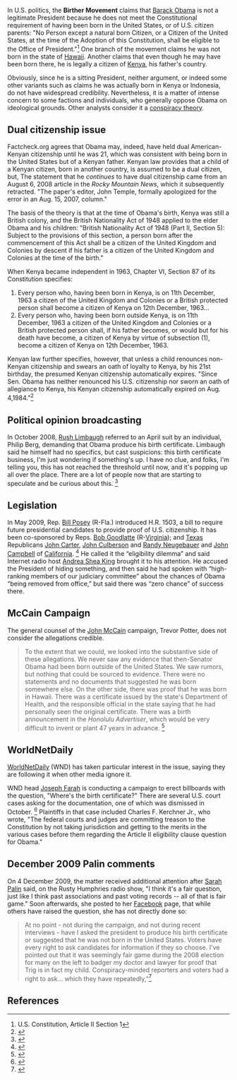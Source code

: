 {{subpages}}
{{TOC|right}}
In U.S. politics, the '''Birther Movement''' claims that [[Barack Obama]] is not a legitimate President because he does not meet the Constitutional requirement of having been born in the United States, or of U.S. citizen parents: "No Person except a natural born Citizen, or a Citizen of the United States, at the time of the Adoption of this Constitution, shall be eligible to the Office of President."<ref>U.S. Constitution,  Article II Section 1</ref>  One branch of the movement claims he was not born in the state of [[Hawaii]]. Another claims that even though he may have been born there, he is legally a citizen of [[Kenya]], his father's country. 

Obviously, since he is a sitting President, neither argument, or indeed some other variants such as claims he was actually born in Kenya or Indonesia, do not have widespread credibility. Nevertheless, it is a matter of intense concern to some factions and individuals, who generally oppose Obama on ideological grounds. Other analysts consider it a [[conspiracy theory]].
==Dual citizenship issue==
Factcheck.org agrees that Obama may, indeed, have held dual American-Kenyan citizenship until he was 21, which was consistent with being born in the United States but of a Kenyan father. Kenyan law provides that a child of a Kenyan citizen, born in another country, is assumed to be a dual citizen, but,    The statement that he ''continues'' to have dual citizenship came from an August 6, 2008 article in the ''Rocky Mountain News'', which it subsequently retracted. "The paper's editor, John Temple, formally apologized for the error in an Aug. 15, 2007, column."

The basis of the theory is that at the time of Obama's birth, Kenya was still a British colony, and the British  Nationality Act of 1948 applied to the elder Obama and his children: "British Nationality Act of 1948 (Part II, Section 5): Subject to the provisions of this section, a person born after the commencement of this Act shall be a citizen of the United Kingdom and Colonies by descent if his father is a citizen of the United Kingdom and Colonies at the time of the birth."

When Kenya became independent in 1963, Chapter VI, Section 87 of its Constitution specifies:

#Every person who, having been born in Kenya, is on 11th December, 1963 a citizen of the United Kingdom and Colonies or a British protected person shall become a citizen of Kenya on 12th December, 1963...
#Every person who, having been born outside Kenya, is on 11th December, 1963 a citizen of the United Kingdom and Colonies or a British protected person shall, if his father becomes, or would but for his death have become, a citizen of Kenya by virtue of subsection (1), become a citizen of Kenya on 12th December, 1963.

Kenyan law further specifies, however, that unless a child renounces non-Kenyan citizenship and swears an oath of loyalty to Kenya, by his 21st birthday, the presumed Kenyan citizenship automatically expires. "Since Sen. Obama has neither renounced his U.S. citizenship nor sworn an oath of allegiance to Kenya, his Kenyan citizenship automatically expired on Aug. 4,1984."<ref name=Factcheck>{{citation
 | title  = Does Barack Obama have Kenyan citizenship?
 | url = http://www.factcheck.org/askfactcheck/does_barack_obama_have_kenyan_citizenship.html
 | date = 29 August 2008
 | journal = Annenberg Political Fact Check}}</ref>
==Political opinion broadcasting==
In October 2008, [[Rush Limbaugh]] referred to an April suit by an individual, Philip Berg, demanding that Obama produce his birth certificate. Limbaugh said he himself had no specifics, but cast suspicions: this birth certificate business, I'm just wondering if something's up.  I have no clue, and folks, I'm telling you, this has not reached the threshold until now, and it's popping up all over the place.  There are a lot of people now that are starting to speculate and be curious about this.   <ref name=Limbaugh>{{citation
 | url = http://www.rushlimbaugh.com/home/daily/site_102308/content/01125106.guest.html
 | title = Obama "Rushes" to Grandmother's Bedside (After Just a Few Days)
 | date = October 23, 2008
 | journal = Rush Limbaugh show}}</ref>
==Legislation==
In  May 2009, Rep. [[Bill Posey]] (R-Fla.) introduced H.R. 1503, a bill to require  future presidential candidates to provide proof of U.S. citizenship. It has been co-sponsored by Reps. [[Bob Goodlatte]] (R-[[Virginia]]); and [[Texas]] Republicans [[John Carter]], [[John Culberson]] and [[Randy Neugebauer]] and  [[John Campbell (politician)|John Campbell]] of [[California]].  <ref name=WI2009-06-18>{{citation
 | title = Bill Posey, Congressional Birther, Finds Some Friends and Bashes ‘Angry Woman’ Rachel Maddow
| author = [[David Weigel]]  | date = 18 June 2009
 | journal = Washington Independent
 | url = http://washingtonindependent.com/47850/bill-posey-congressional-birther-finds-some-friends-and-bashes-rachel-maddow}}</ref> He called it the “eligibility dilemma” and said Internet radio host [[Andrea Shea King]] brought it to his attention. He accused the President of hiding something, and then said he had spoken with   “high-ranking members of our judiciary committee” about the chances of Obama “being removed from office,” but said there was “zero chance” of success there.

==McCain Campaign==
The general counsel of the [[John McCain]] campaign, Trevor Potter, does not consider the allegations credible. <blockquote>To the extent that we could, we looked into the substantive side of these allegations. We never saw any evidence that then-Senator Obama had been born outside of the United States. We saw rumors, but nothing that could be sourced to evidence. There were no statements and no documents that suggested he was born somewhere else. On the other side, there was proof that he was born in Hawaii. There was a certificate issued by the state's Department of Health, and the responsible official in the state saying that he had personally seen the original certificate. There was a birth announcement in the ''Honolulu Advertiser'', which would be very difficult to invent or plant 47 years in advance. <ref name=CQP2009-07-24>{{citation
 | date = 24 July 2009 
 | author = David Weigel
 | title = McCain Lawyers Investigated Obama Citizenship
 | url =http://politicalwire.com/archives/2009/07/24/mccain_lawyers_investigated_obama_citizenship.html?referrer=js
 | journal = CQ Politics}}</ref></blockquote>
==WorldNetDaily==
[[WorldNetDaily]] (WND) has taken particular interest in the issue, saying they are following it when other media ignore it. 

WND head [[Joseph Farah]] is conducting a campaign to erect  billboards with the question, "Where's the birth certificate?"  There are several U.S. court cases asking for the documentation, one of which was dismissed in October. <ref name=WND2009-10-21>{{citation
 | title = BORN IN THE USA? Judge tosses eligibility case against Congress 'We've lost a skirmish. Now on with the war in the higher courts!'
 | date = 21 October 2009
 | author = [[Bob Unruh]]
 | journal = [[WorldNetDaily]]}}</ref> Plaintiffs in that case included Charles F. Kerchner Jr., who wrote, "The federal courts and judges are committing treason to the Constitution by not taking jurisdiction and getting to the merits in the various cases before them regarding the Article II eligibility clause question for Obama." 
==December 2009 Palin comments==
On 4 December 2009, the matter received additional attention after [[Sarah Palin]] said, on the Rusty Humphries radio show, "I think it's a fair question, just like I think past associations and past voting records -- all of that is fair game."  Soon afterwards, she posted to her [[Facebook]] page, that while others have raised the question, she has not directly done so: <blockquote>At no point - not during the campaign, and not during recent interviews - have I asked the president to produce his birth certificate or suggested that he was not born in the United States. Voters have every right to ask candidates for information if they so choose. I've pointed out that it was seemingly fair game during the 2008 election for many on the left to badger my doctor and lawyer for proof that Trig is in fact my child. Conspiracy-minded reporters and voters had a right to ask... which they have repeatedly,"<ref name=WaPo>{{citation
 | url = http://voices.washingtonpost.com/44/2009/12/palin-flirts-with-obama-birth.html?hpid=topnews
 | title = Palin flirts with Obama birth certificate questions
 | author =  Garance Franke-Ruta
 | journal = Washington Post | date = 4 October 2009}}</ref></blockquote>

==References==
{{reflist|2}}